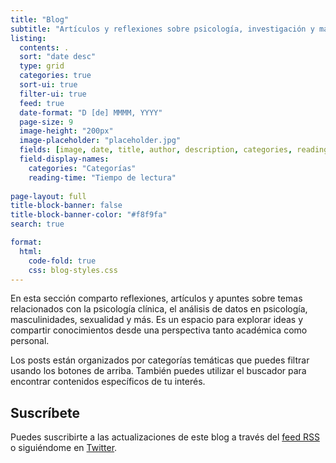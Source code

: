 ```yaml
---
title: "Blog"
subtitle: "Artículos y reflexiones sobre psicología, investigación y más"
listing:
  contents: .
  sort: "date desc"
  type: grid
  categories: true
  sort-ui: true
  filter-ui: true
  feed: true
  date-format: "D [de] MMMM, YYYY"
  page-size: 9
  image-height: "200px"
  image-placeholder: "placeholder.jpg"
  fields: [image, date, title, author, description, categories, reading-time]
  field-display-names:
    categories: "Categorías"
    reading-time: "Tiempo de lectura"
  
page-layout: full
title-block-banner: false
title-block-banner-color: "#f8f9fa"
search: true

format:
  html:
    code-fold: true
    css: blog-styles.css
---
```


En esta sección comparto reflexiones, artículos y apuntes sobre temas relacionados con la psicología clínica, el análisis de datos en psicología, masculinidades, sexualidad y más. Es un espacio para explorar ideas y compartir conocimientos desde una perspectiva tanto académica como personal.

Los posts están organizados por categorías temáticas que puedes filtrar usando los botones de arriba. También puedes utilizar el buscador para encontrar contenidos específicos de tu interés.

::: {.callout-note appearance="simple"}
## Suscríbete

Puedes suscribirte a las actualizaciones de este blog a través del [feed RSS](/blog/index.xml) o siguiéndome en [Twitter](https://twitter.com/).
:::